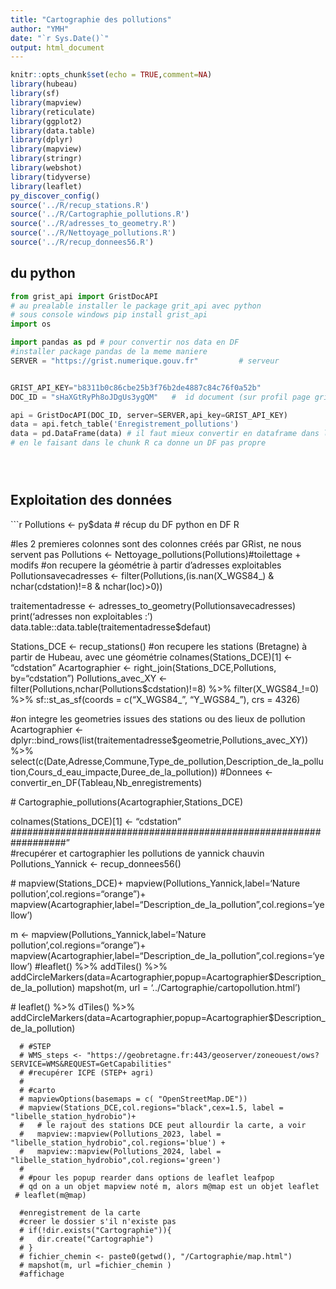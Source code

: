 ```yaml
---
title: "Cartographie des pollutions"
author: "YMH"
date: "`r Sys.Date()`"
output: html_document
---
```


```r
knitr::opts_chunk$set(echo = TRUE,comment=NA)
library(hubeau)
library(sf)
library(mapview)
library(reticulate)
library(ggplot2)
library(data.table)
library(dplyr)
library(mapview)
library(stringr)
library(webshot)
library(tidyverse)
library(leaflet)
py_discover_config()
source('../R/recup_stations.R')
source('../R/Cartographie_pollutions.R')
source('../R/adresses_to_geometry.R')
source('../R/Nettoyage_pollutions.R')
source('../R/recup_donnees56.R')
```

## du python



```python

from grist_api import GristDocAPI
# au prealable installer le package grit_api avec python
# sous console windows pip install grist_api
import os

import pandas as pd # pour convertir nos data en DF
#installer package pandas de la meme maniere
SERVER = "https://grist.numerique.gouv.fr"         # serveur


GRIST_API_KEY="b8311b0c86cbe25b3f76b2de4887c84c76f0a52b"
DOC_ID = "sHaXGtRyPh8oJDgUs3ygQM"   #  id document (sur profil page grist)

api = GristDocAPI(DOC_ID, server=SERVER,api_key=GRIST_API_KEY)
data = api.fetch_table('Enregistrement_pollutions')
data = pd.DataFrame(data) # il faut mieux convertir en dataframe dans le chunck python, 
# en le faisant dans le chunk R ca donne un DF pas propre





```

## Exploitation des données



```r
Pollutions <- py$data # récup du DF python en DF R

#les 2 premieres colonnes sont des colonnes créés par GRist, ne nous servent pas
Pollutions <- Nettoyage_pollutions(Pollutions)#toilettage + modifs
#on recupere la géométrie à partir d'adresses exploitables
Pollutionsavecadresses <- filter(Pollutions,(is.nan(X_WGS84_) & nchar(cdstation)!=8 & nchar(loc)>0))


traitementadresse <- adresses_to_geometry(Pollutionsavecadresses)
print('adresses non exploitables :')
data.table::data.table(traitementadresse$defaut)

Stations_DCE <- recup_stations()
#on recupere les stations (Bretagne) à partir de Hubeau, avec une géométrie
colnames(Stations_DCE)[1] <- "cdstation"
Acartographier <- right_join(Stations_DCE,Pollutions, by="cdstation")
Pollutions_avec_XY <- filter(Pollutions,nchar(Pollutions$cdstation)!=8) %>% filter(X_WGS84_!=0) %>% 
    sf::st_as_sf(coords = c("X_WGS84_", "Y_WGS84_"), crs = 4326)

  
  #on integre les geometries issues des stations ou des lieux de pollution
  Acartographier <- dplyr::bind_rows(list(traitementadresse$geometrie,Pollutions_avec_XY)) %>%
    select(c(Date,Adresse,Commune,Type_de_pollution,Description_de_la_pollution,Cours_d_eau_impacte,Duree_de_la_pollution))
#Donnees <- convertir_en_DF(Tableau,Nb_enregistrements)

 # Cartographie_pollutions(Acartographier,Stations_DCE)
   
  colnames(Stations_DCE)[1] <- "cdstation"
##################################################################"      
  #recupérer et cartographier les pollutions de yannick chauvin
  Pollutions_Yannick <- recup_donnees56()
  
  
 # mapview(Stations_DCE)+
  mapview(Pollutions_Yannick,label='Nature pollution',col.regions="orange")+
    mapview(Acartographier,label="Description_de_la_pollution",col.regions='yellow')
  
  m <- mapview(Pollutions_Yannick,label='Nature pollution',col.regions="orange")+
    mapview(Acartographier,label="Description_de_la_pollution",col.regions='yellow')
  #leaflet() %>% addTiles() %>% addCircleMarkers(data=Acartographier,popup=Acartographier$Description_de_la_pollution)
 mapshot(m, url  = '../Cartographie/cartopollution.html')
  
  # leaflet() %>% dTiles() %>% addCircleMarkers(data=Acartographier,popup=Acartographier$Description_de_la_pollution)
  
     
      # #STEP 
      # WMS_steps <- "https://geobretagne.fr:443/geoserver/zoneouest/ows?SERVICE=WMS&REQUEST=GetCapabilities"
      # #recupérer ICPE (STEP+ agri)
      # 
      # #carto         
      # mapviewOptions(basemaps = c( "OpenStreetMap.DE"))
      # mapview(Stations_DCE,col.regions="black",cex=1.5, label = "libelle_station_hydrobio")+
      #   # le rajout des stations DCE peut allourdir la carte, a voir
      #   mapview::mapview(Pollutions_2023, label = "libelle_station_hydrobio",col.regions='blue') +
      #   mapview::mapview(Pollutions_2024, label = "libelle_station_hydrobio",col.regions='green')
      # 
      # #pour les popup rearder dans options de leaflet leafpop
      # qd on a un objet mapview noté m, alors m@map est un objet leaflet
     # leaflet(m@map)
      
      #enregistrement de la carte
      #creer le dossier s'il n'existe pas
      # if(!dir.exists("Cartographie")){
      #   dir.create("Cartographie")
      # }
      # fichier_chemin <- paste0(getwd(), "/Cartographie/map.html")
      # mapshot(m, url =fichier_chemin )
      #affichage
